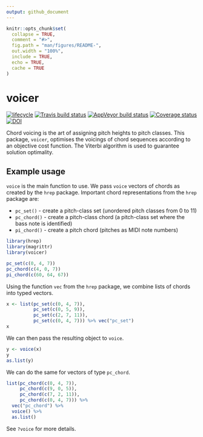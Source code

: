 ```yaml
---
output: github_document
---
```


```r
knitr::opts_chunk$set(
  collapse = TRUE,
  comment = "#>",
  fig.path = "man/figures/README-",
  out.width = "100%",
  include = TRUE,
  echo = TRUE,
  cache = TRUE
)
```

# voicer

[![lifecycle](https://img.shields.io/badge/lifecycle-experimental-orange.svg)](https://www.tidyverse.org/lifecycle/#experimental)
[![Travis build status](https://travis-ci.org/pmcharrison/voicer.svg?branch=master)](https://travis-ci.org/pmcharrison/voicer)
[![AppVeyor build status](https://ci.appveyor.com/api/projects/status/github/pmcharrison/voicer?branch=master&svg=true)](https://ci.appveyor.com/project/pmcharrison/voicer)
[![Coverage status](https://coveralls.io/repos/github/pmcharrison/voicer/badge.svg)](https://coveralls.io/r/pmcharrison/voicer?branch=master)
[![DOI](https://zenodo.org/badge/DOI/10.5281/zenodo.2613565.svg)](https://doi.org/10.5281/zenodo.2613565)


Chord voicing is the art of assigning pitch heights to pitch classes.
This package, `voicer`, 
optimises the voicings of chord sequences according to an objective cost function.
The Viterbi algorithm is used to guarantee solution optimality.

## Example usage

`voice` is the main function to use.
We pass `voice` vectors of chords as created by the `hrep` package.
Important chord representations from the `hrep` package are:

- `pc_set()` - create a pitch-class set (unordered pitch classes from 0 to 11)
- `pc_chord()` - create a pitch-class chord
(a pitch-class set where the bass note is identified)
- `pi_chord()` - create a pitch chord (pitches as MIDI note numbers)

```r
library(hrep)
library(magrittr)
library(voicer)

pc_set(c(0, 4, 7))
pc_chord(c(4, 0, 7))
pi_chord(c(60, 64, 67))
```

Using the function `vec` from the `hrep` package, 
we combine lists of chords into typed vectors.

```r
x <- list(pc_set(c(0, 4, 7)), 
          pc_set(c(0, 5, 9)),
          pc_set(c(2, 7, 11)), 
          pc_set(c(0, 4, 7))) %>% vec("pc_set")
x
```

We can then pass the resulting object to `voice`.

```r
y <- voice(x)
y 
as.list(y)
```

We can do the same for vectors of type `pc_chord`.

```r
list(pc_chord(c(0, 4, 7)), 
     pc_chord(c(9, 0, 5)),
     pc_chord(c(7, 2, 11)), 
     pc_chord(c(0, 4, 7))) %>% 
  vec("pc_chord") %>% 
  voice() %>% 
  as.list()
```

See `?voice` for more details.
